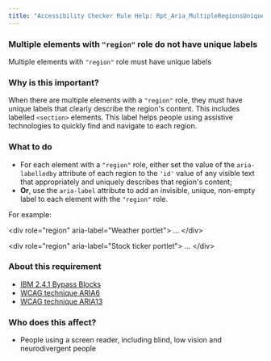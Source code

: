 ```yaml
---
title: "Accessibility Checker Rule Help: Rpt_Aria_MultipleRegionsUniqueLabel_Implicit"
---
```


<div className="toolHelp">
<Row>
<Column colLg={16} colMd={8} colSm={4} className="toolHead">

### Multiple elements with `"region"` role do not have unique labels

<div id="locLevel"></div>

Multiple elements with `"region"` role must have unique labels

</Column>
</Row>
<Row>
<Column colLg={11} colMd={5} colSm={4} className="toolMain">

### Why is this important?

When there are multiple elements with a `"region"` role, they must have unique labels that clearly describe the region's content. This includes labelled `<section>` elements. This label helps people using assistive technologies to quickly find and navigate to each region.

<div id="locSnippet"></div>

### What to do

* For each element with a `"region"` role, either set the value of the `aria-labelledby` attribute of each region to the `'id'` value of any visible text that appropriately and uniquely describes that region's content;
* **Or**, use the `aria-label` attribute to add an invisible, unique, non-empty label to each element with the `"region"` role.

For example:

<CodeSnippet type="multi" light={true}>&lt;div role="region" aria-label="Weather portlet"&gt;
...
&lt;/div&gt;
    
&lt;div role="region" aria-label="Stock ticker portlet"&gt;
...
&lt;/div&gt;</CodeSnippet>

</Column>
<Column colLg={5} colMd={3} colSm={4} className="toolLeft">

### About this requirement

* [IBM 2.4.1 Bypass Blocks](https://www.ibm.com/able/requirements/requirements/#2_4_1)
* [WCAG technique ARIA6](https://www.w3.org/WAI/WCAG21/Techniques/aria/ARIA6)
* [WCAG technique ARIA13](https://www.w3.org/WAI/WCAG21/Techniques/aria/ARIA13)

### Who does this affect?

* People using a screen reader, including blind, low vision and neurodivergent people

</Column>
</Row>
</div>

